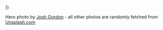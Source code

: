 
})

Hero photo by [Josh Gordon][unsplash] - all other photos are randomly fetched from [Unsplash.com][]

[unsplash]: https://unsplash.com/photos/Ty5KcC1Mwuo
[unsplash.com]: https://unsplash.com
